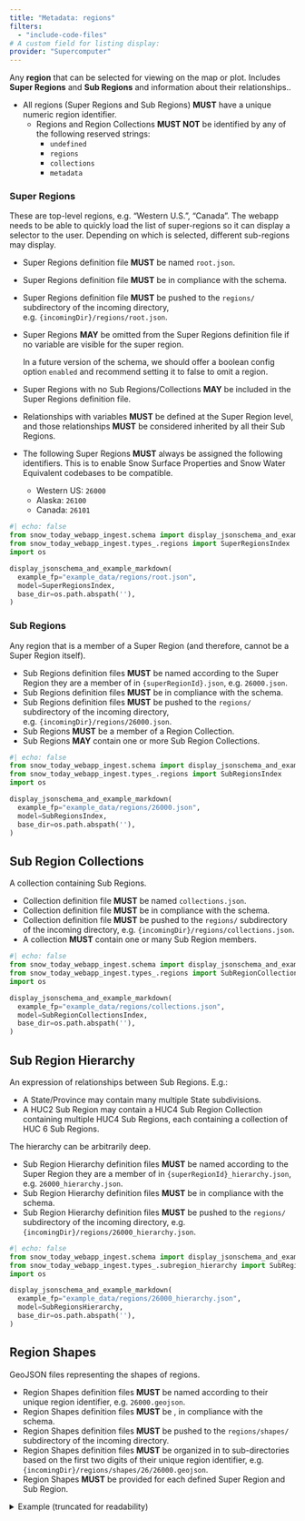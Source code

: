 ```yaml
---
title: "Metadata: regions"
filters:
  - "include-code-files"
# A custom field for listing display:
provider: "Supercomputer"
---
```


Any **region** that can be selected for viewing on the map or plot.
Includes **Super Regions** and **Sub Regions** and information about their
relationships..

- All regions (Super Regions and Sub Regions) **MUST** have a unique numeric region
  identifier.
    - Regions and Region Collections **MUST NOT** be identified by any of the following
      reserved strings:
        - `undefined`
        - `regions`
        - `collections`
        - `metadata`


### Super Regions

These are top-level regions, e.g. "Western U.S.", "Canada".
The webapp needs to be able to quickly load the list of super-regions so it can display
a selector to the user. Depending on which is selected, different sub-regions may
display.

- Super Regions definition file **MUST** be named `root.json`.
- Super Regions definition file **MUST** be in compliance with the schema.
- Super Regions definition file **MUST** be pushed to the `regions/` subdirectory of the
  incoming directory, e.g. `{incomingDir}/regions/root.json`.
- Super Regions **MAY** be omitted from the Super Regions definition file if no variable
  are visible for the super region.

  :::{.callout-note}
  In a future version of the schema, we should offer a boolean config option `enabled`
  and recommend setting it to false to omit a region.
  :::

- Super Regions with no Sub Regions/Collections **MAY** be included in the Super Regions
  definition file.
- Relationships with variables **MUST** be defined at the Super Region level, and those
  relationships **MUST** be considered inherited by all their Sub Regions.
- The following Super Regions **MUST** always be assigned the following identifiers.
  This is to enable Snow Surface Properties and Snow Water Equivalent codebases to be
  compatible.
    - Western US: `26000`
    - Alaska: `26100`
    - Canada: `26101`

```python
#| echo: false
from snow_today_webapp_ingest.schema import display_jsonschema_and_example_markdown
from snow_today_webapp_ingest.types_.regions import SuperRegionsIndex
import os

display_jsonschema_and_example_markdown(
  example_fp="example_data/regions/root.json",
  model=SuperRegionsIndex,
  base_dir=os.path.abspath(''),
)
```


### Sub Regions

Any region that is a member of a Super Region (and therefore, cannot be a Super Region
itself).

- Sub Regions definition files **MUST** be named according to the Super Region they are
  a member of in `{superRegionId}.json`, e.g. `26000.json`.
- Sub Regions definition files **MUST** be in compliance with the schema.
- Sub Regions definition files **MUST** be pushed to the `regions/` subdirectory of the
  incoming directory, e.g. `{incomingDir}/regions/26000.json`.
- Sub Regions **MUST** be a member of a Region Collection.
- Sub Regions **MAY** contain one or more Sub Region Collections.

```python
#| echo: false
from snow_today_webapp_ingest.schema import display_jsonschema_and_example_markdown
from snow_today_webapp_ingest.types_.regions import SubRegionsIndex
import os

display_jsonschema_and_example_markdown(
  example_fp="example_data/regions/26000.json",
  model=SubRegionsIndex,
  base_dir=os.path.abspath(''),
)
```


## Sub Region Collections

A collection containing Sub Regions.

- Collection definition file **MUST** be named `collections.json`.
- Collection definition file **MUST** be in compliance with the schema.
- Collection definition file **MUST** be pushed to the `regions/` subdirectory of the
  incoming directory, e.g. `{incomingDir}/regions/collections.json`.
- A collection **MUST** contain one or many Sub Region members.

```python
#| echo: false
from snow_today_webapp_ingest.schema import display_jsonschema_and_example_markdown
from snow_today_webapp_ingest.types_.regions import SubRegionCollectionsIndex
import os

display_jsonschema_and_example_markdown(
  example_fp="example_data/regions/collections.json",
  model=SubRegionCollectionsIndex,
  base_dir=os.path.abspath(''),
)
```


## Sub Region Hierarchy

An expression of relationships between Sub Regions. E.g.:

* A State/Province may contain many multiple State subdivisions.
* A HUC2 Sub Region may contain a HUC4 Sub Region Collection containing multiple HUC4
  Sub Regions, each containing a collection of HUC 6 Sub Regions.

The hierarchy can be arbitrarily deep.

- Sub Region Hierarchy definition files **MUST** be named according to the Super Region
  they are a member of in `{superRegionId}_hierarchy.json`, e.g.
  `26000_hierarchy.json`.
- Sub Region Hierarchy definition files **MUST** be in compliance with the schema.
- Sub Region Hierarchy definition files **MUST** be pushed to the `regions/`
  subdirectory of the incoming directory, e.g.
  `{incomingDir}/regions/26000_hierarchy.json`.

```python
#| echo: false
from snow_today_webapp_ingest.schema import display_jsonschema_and_example_markdown
from snow_today_webapp_ingest.types_.subregion_hierarchy import SubRegionsHierarchy
import os

display_jsonschema_and_example_markdown(
  example_fp="example_data/regions/26000_hierarchy.json",
  model=SubRegionsHierarchy,
  base_dir=os.path.abspath(''),
)
```


## Region Shapes

GeoJSON files representing the shapes of regions.

- Region Shapes definition files **MUST** be named according to their unique region
  identifier, e.g.  `26000.geojson`.
- Region Shapes definition files **MUST** be , in compliance with the schema.
- Region Shapes definition files **MUST** be pushed to the `regions/shapes/`
  subdirectory of the incoming directory.
- Region Shapes definition files **MUST** be organized in to sub-directories based on
  the first two digits of their unique region identifier, e.g.
  `{incomingDir}/regions/shapes/26/26000.geojson`.
- Region Shapes **MUST** be provided for each defined Super Region and Sub Region.

<details>
<summary>Example (truncated for readability)</summary>
```.json
```
</details>
